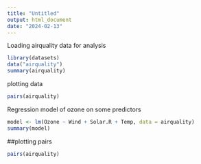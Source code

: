 ```yaml
---
title: "Untitled"
output: html_document
date: "2024-02-13"
---
```


Loading airquality data for analysis
```r
library(datasets)
data("airquality")
summary(airquality)
```
plotting data
```r
pairs(airquality)
```
Regression model of ozone on some predictors
```r
model <- lm(Ozone ~ Wind + Solar.R + Temp, data = airquality)
summary(model)
```

##plotting pairs
```r
pairs(airquality)
```




